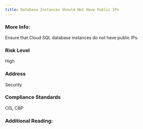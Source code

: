 ```yaml
---
title: Database Instances Should Not Have Public IPs
---
```


### More Info:

Ensure that Cloud SQL database instances do not have public IPs.

### Risk Level

High

### Address

Security

### Compliance Standards

CIS, CBP

### Additional Reading:
